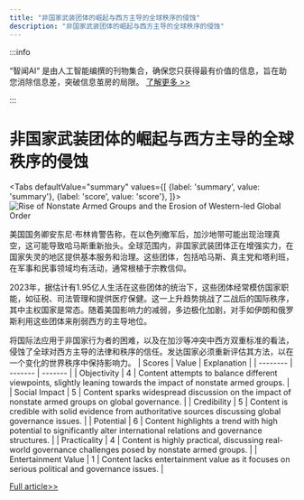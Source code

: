 ```yaml
---
title: "非国家武装团体的崛起与西方主导的全球秩序的侵蚀"
description: "非国家武装团体的崛起与西方主导的全球秩序的侵蚀"
---
```



:::info

“智闻AI“ 是由人工智能编撰的刊物集合，确保您只获得最有价值的信息，旨在助您消除信息差，突破信息茧房的局限。  [了解更多 >>](/)

:::

# 非国家武装团体的崛起与西方主导的全球秩序的侵蚀


<Tabs
	defaultValue="summary"
	values={[
	{label: 'summary', value: 'summary'},
	{label: 'score', value: 'score'},
]}>
<TabItem value="summary">
<img
  src="https://image.informedainews.com/2024/06/Pol-1N2-1717983330-0.jpg"
  alt="Rise of Nonstate Armed Groups and the Erosion of Western-led Global Order"
/>



美国国务卿安东尼·布林肯警告称，在以色列撤军后，加沙地带可能出现治理真空，这可能导致哈马斯重新抬头。全球范围内，非国家武装团体正在增强实力，在国家失灵的地区提供基本服务和治理。这些团体，包括哈马斯、真主党和塔利班，在军事和民事领域均有活动，通常根植于宗教信仰。

2023年，据估计有1.95亿人生活在这些团体的统治下，这些团体经常模仿国家职能，如征税、司法管理和提供医疗保健。这一上升趋势挑战了二战后的国际秩序，其中主权国家是常态。随着美国影响力的减弱，多边极化加剧，对手如伊朗和俄罗斯利用这些团体来削弱西方的主导地位。

将国际法应用于非国家行为者的困难，以及在加沙等冲突中西方双重标准的看法，侵蚀了全球对西方主导的法律和秩序的信任。发达国家必须重新评估其方法，以在一个变化的世界秩序中保持影响力。
</TabItem>
<TabItem value="score">
	| Scores     | Value   | Explanation |
	| -------- | ------- | ------- |
	| Objectivity  | 4    | Content attempts to balance different viewpoints, slightly leaning towards the impact of nonstate armed groups.    |
	| Social Impact | 5     | Content sparks widespread discussion on the impact of nonstate armed groups on global governance.    |
	| Credibility    | 5    | Content is credible with solid evidence from authoritative sources discussing global governance issues.    |
	| Potential    | 6    | Content highlights a trend with high potential to significantly alter international relations and governance structures.    |
	| Practicality    | 4    | Content is highly practical, discussing real-world governance challenges posed by nonstate armed groups.    |
	| Entertainment Value    | 1    | Content lacks entertainment value as it focuses on serious political and governance issues.    |
</TabItem>
</Tabs>

[Full article>>](https://asia.nikkei.com/Politics/Western-led-global-order-eroded-by-nonstate-armed-groups)
